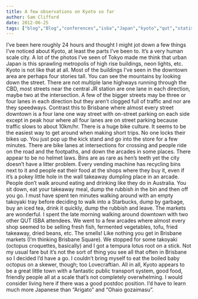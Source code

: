 ```yaml
---
title: A few observations on Kyoto so far
author: Sam Clifford
date: 2012-06-25
tags: ["blog","Blog","conferences","isba","Japan","kyoto","qut","statistics","travel"]
---
```


I've been here roughly 24 hours and thought I might jot down a few things I've noticed about Kyoto, at least the parts I've been to. It's a very human scale city. A lot of the photos I've seen of Tokyo made me think that urban Japan is this sprawling metropolis of high rise buildings, neon lights, etc. Kyoto is not like that at all. Most of the buildings I've seen in the downtown area are perhaps four stories tall. You can see the mountains by looking down the street. There are not multiple lane highways running through the CBD, most streets near the central JR station are one lane in each direction, maybe two at the intersection. A few of the bigger streets may be three or four lanes in each direction but they aren't clogged full of traffic and nor are they speedways. Contrast this to Brisbane where almost every street downtown is a four lane one way street with on-street parking on each side except in peak hour where all four lanes are on street parking because traffic slows to about 10km/hr. There is a huge bike culture. It seems to be the easiest way to get around when making short trips. No one locks their bikes up. You just pop up the kick stand and go into the store for a few minutes. There are bike lanes at intersections for crossing and people ride on the road and the footpaths, and down the arcades in some places. There appear to be no helmet laws. Bins are as rare as hen's teeth yet the city doesn't have a litter problem. Every vending machine has recycling bins next to it and people eat their food at the shops where they buy it, even if it's a pokey little hole in the wall takeaway dumpling place in an arcade. People don't walk around eating and drinking like they do in Australia. You sit down, eat your takeaway meal, dump the rubbish in the bin and then off you go. I must have spent ten minutes walking around with an empty takoyaki tray before deciding to walk into a Starbucks, dump by garbage, buy an iced tea, drink it quickly, dump the rubbish and leave. The markets are wonderful. I spent the late morning walking around downtown with two other QUT ISBA attendees. We went to a few arcades where almost every shop seemed to be selling fresh fish, fermented vegetables, tofu, fried takeaway, dried beans, etc. The smells! Like nothing you get in Brisbane markets (I'm thinking Brisbane Square). We stopped for some takoyaki (octopus croquettes, basically) and I got a tempura lotus root on a stick. Not my usual fare but it's not the sort of thing you see all that often in Brisbane so I decided I'd have a go. I couldn't bring myself to eat the boiled baby octopus on a skewer, though; too Lovecraftian. All in all, Kyoto appears to be a great little town with a fantastic public transport system, good food, friendly people all at a scale that's not completely overwhelming. I would consider living here if there was a good postdoc position. I'd have to learn much more Japanese than "Arigato" and "Ohaio gozaimasu".
